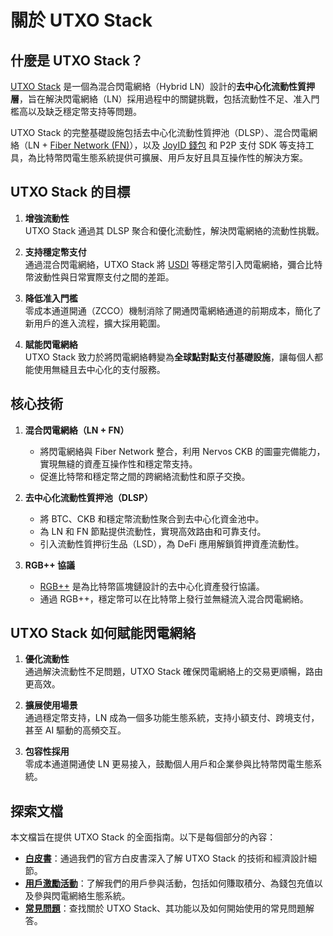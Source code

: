 # 關於 UTXO Stack

## 什麼是 UTXO Stack？

[UTXO Stack](https://www.utxostack.network/) 是一個為混合閃電網絡（Hybrid LN）設計的**去中心化流動性質押層**，旨在解決閃電網絡（LN）採用過程中的關鍵挑戰，包括流動性不足、准入門檻高以及缺乏穩定幣支持等問題。

UTXO Stack 的完整基礎設施包括去中心化流動性質押池（DLSP）、混合閃電網絡（LN + [Fiber Network (FN)](https://github.com/nervosnetwork/fiber/blob/main/docs/light-paper.md)），以及 [JoyID 錢包](https://joy.id/en) 和 P2P 支付 SDK 等支持工具，為比特幣閃電生態系統提供可擴展、用戶友好且具互操作性的解決方案。

## UTXO Stack 的目標

1. **增強流動性**  
   UTXO Stack 通過其 DLSP 聚合和優化流動性，解決閃電網絡的流動性挑戰。

2. **支持穩定幣支付**  
   通過混合閃電網絡，UTXO Stack 將 [USDI](https://www.interpaystellar.com/) 等穩定幣引入閃電網絡，彌合比特幣波動性與日常實際支付之間的差距。

3. **降低准入門檻**  
   零成本通道開通（ZCCO）機制消除了開通閃電網絡通道的前期成本，簡化了新用戶的進入流程，擴大採用範圍。

4. **賦能閃電網絡**  
   UTXO Stack 致力於將閃電網絡轉變為**全球點對點支付基礎設施**，讓每個人都能使用無縫且去中心化的支付服務。

## 核心技術

1. **混合閃電網絡（LN + FN）**  
   - 將閃電網絡與 Fiber Network 整合，利用 Nervos CKB 的圖靈完備能力，實現無縫的資產互操作性和穩定幣支持。  
   - 促進比特幣和穩定幣之間的跨網絡流動性和原子交換。

2. **去中心化流動性質押池（DLSP）**  
   - 將 BTC、CKB 和穩定幣流動性聚合到去中心化資金池中。  
   - 為 LN 和 FN 節點提供流動性，實現高效路由和可靠支付。  
   - 引入流動性質押衍生品（LSD），為 DeFi 應用解鎖質押資產流動性。

3. **RGB++ 協議**  
   - [RGB++](https://github.com/ckb-cell/RGBPlusPlus-design) 是為比特幣區塊鏈設計的去中心化資產發行協議。 
   - 通過 RGB++，穩定幣可以在比特幣上發行並無縫流入混合閃電網絡。  

## UTXO Stack 如何賦能閃電網絡

1. **優化流動性**  
   通過解決流動性不足問題，UTXO Stack 確保閃電網絡上的交易更順暢，路由更高效。

2. **擴展使用場景**  
   通過穩定幣支持，LN 成為一個多功能生態系統，支持小額支付、跨境支付，甚至 AI 驅動的高頻交互。

3. **包容性採用**  
   零成本通道開通使 LN 更易接入，鼓勵個人用戶和企業參與比特幣閃電生態系統。

## 探索文檔

本文檔旨在提供 UTXO Stack 的全面指南。以下是每個部分的內容：

- **[白皮書](./whitepaper.mdx)**：通過我們的官方白皮書深入了解 UTXO Stack 的技術和經濟設計細節。  
- **[用戶激勵活動](./user-incentive/overview.mdx)**：了解我們的用戶參與活動，包括如何賺取積分、為錢包充值以及參與閃電網絡生態系統。  
- **[常見問題](./faqs.mdx)**：查找關於 UTXO Stack、其功能以及如何開始使用的常見問題解答。
